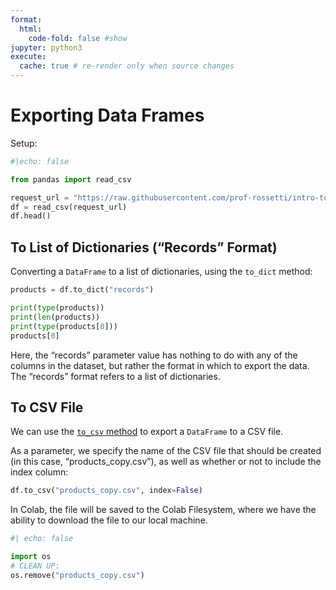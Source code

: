 ```yaml
---
format:
  html:
    code-fold: false #show
jupyter: python3
execute:
  cache: true # re-render only when source changes
---
```



# Exporting Data Frames

Setup:

```python
#|echo: false

from pandas import read_csv

request_url = "https://raw.githubusercontent.com/prof-rossetti/intro-to-python/main/data/products.csv"
df = read_csv(request_url)
df.head()
```

## To List of Dictionaries ("Records" Format)

Converting a `DataFrame` to a list of dictionaries, using the `to_dict` method:
```python
products = df.to_dict("records")

print(type(products))
print(len(products))
print(type(products[0]))
products[0]
```

:::{.callout-note title="FYI"}
Here, the "records" parameter value has nothing to do with any of the columns in the dataset, but rather the format in which to export the data. The "records" format refers to a list of dictionaries.
:::


## To CSV File

We can use the [`to_csv` method](https://pandas.pydata.org/docs/reference/api/pandas.DataFrame.to_csv.html) to export a `DataFrame` to a CSV file.

As a parameter, we specify the name of the CSV file that should be created (in this case, "products_copy.csv"), as well as whether or not to include the index column:

```python
df.to_csv("products_copy.csv", index=False)
```

In Colab, the file will be saved to the Colab Filesystem, where we have the ability to download the file to our local machine.


```python
#| echo: false

import os
# CLEAN UP:
os.remove("products_copy.csv")
```
